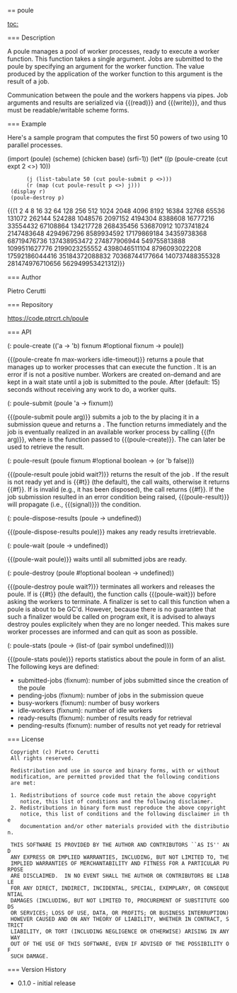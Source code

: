 == poule

[[toc:]]

=== Description

A poule manages a pool of worker processes, ready to execute a worker function. This function takes a single argument. Jobs are submitted to the poule by specifying an argument for the worker function. The value produced by the application of the worker function to this argument is the result of a job.

Communication between the poule and the workers happens via pipes. Job arguments and results are serialized via {{(read)}} and {{(write)}}, and thus must be readable/writable scheme forms.

=== Example

Here's a sample program that computes the first 50 powers of two using 10 parallel processes.

<enscript highlight="scheme">
(import (poule) (scheme) (chicken base) (srfi-1))
(let* ((p (poule-create (cut expt 2 <>) 10))
       (j (list-tabulate 50 (cut poule-submit p <>)))
       (r (map (cut poule-result p <>) j)))
  (display r)
  (poule-destroy p)
</enscript>

{{(1 2 4 8 16 32 64 128 256 512 1024 2048 4096 8192 16384 32768 65536 131072 262144 524288 1048576 2097152 4194304 8388608 16777216 33554432 67108864 134217728 268435456 536870912 1073741824 2147483648 4294967296 8589934592 17179869184 34359738368 68719476736 137438953472 274877906944 549755813888 1099511627776 2199023255552 4398046511104 8796093022208 17592186044416 35184372088832 70368744177664 140737488355328 281474976710656 562949953421312)}}

=== Author

Pietro Cerutti

=== Repository

[[https://code.ptrcrt.ch/poule|https://code.ptrcrt.ch/poule]]

=== API

<procedure>(: poule-create (('a -> 'b) fixnum #!optional fixnum -> poule))</procedure>


{{(poule-create fn max-workers idle-timeout)}} returns a poule that manages up to {{max-workers}} worker processes that can execute the function {{fn}}. It is an error if {{max-workers}} is not a positive number. Workers are created on-demand and are kept in a wait state until a job is submitted to the poule. After {{idle-timeout}} (default: 15) seconds without receiving any work to do, a worker quits.

<procedure>(: poule-submit (poule 'a -> fixnum))</procedure>

{{(poule-submit poule arg)}} submits a job to the {{poule}} by placing it in a submission queue and returns a {{jobid}}. The function returns immediately and the job is eventually realized in an available worker process by calling {{(fn arg)}}, where {{fn}} is the function passed to {{(poule-create)}}. The {{jobid}} can later be used to retrieve the result.

<procedure>(: poule-result (poule fixnum #!optional boolean -> (or 'b false)))</procedure>

{{(poule-result poule jobid wait?)}} returns the result of the job {{jobid}}. If the result is not ready yet and {{wait?}} is {{#t}} (the default), the call waits, otherwise it returns {{#f}}. If {{jobid}} is invalid (e.g., it has been disposed), the call returns {{#f}}. If the job submission resulted in an error condition being raised, {{(poule-result)}} will propagate (i.e., {{(signal)}}) the condition.

<procedure>(: poule-dispose-results (poule -> undefined))</procedure>

{{(poule-dispose-results poule)}} makes any ready results irretrievable.

<procedure>(: poule-wait (poule -> undefined))</procedure>

{{(poule-wait poule)}} waits until all submitted jobs are ready.

<procedure>(: poule-destroy (poule #!optional boolean -> undefined))</procedure>

{{(poule-destroy poule wait?)}} terminates all workers and releases the poule. If {{wait?}} is {{#t}} (the default), the function calls {{(poule-wait}}) before asking the workers to terminate. A finalizer is set to call this function when a poule is about to be GC'd. However, because there is no guarantee that such a finalizer would be called on program exit, it is advised to always destroy poules explicitely when they are no longer needed. This makes sure worker processes are informed and can quit as soon as possible.

<procedure>(: poule-stats (poule -> (list-of (pair symbol undefined))))</procedure>

{{(poule-stats poule)}} reports statistics about the poule in form of an alist. The following keys are defined:

* submitted-jobs (fixnum): number of jobs submitted since the creation of the poule
* pending-jobs (fixnum): number of jobs in the submission queue
* busy-workers (fixnum): number of busy workers
* idle-workers (fixnum): number of idle workers
* ready-results (fixnum): number of results ready for retrieval
* pending-results (fixnum): number of results not yet ready for retrieval

=== License

  Copyright (c) Pietro Cerutti
  All rights reserved.
  
  Redistribution and use in source and binary forms, with or without
  modification, are permitted provided that the following conditions
  are met:
  
  1. Redistributions of source code must retain the above copyright
     notice, this list of conditions and the following disclaimer.
  2. Redistributions in binary form must reproduce the above copyright
     notice, this list of conditions and the following disclaimer in the
     documentation and/or other materials provided with the distribution.
  
  THIS SOFTWARE IS PROVIDED BY THE AUTHOR AND CONTRIBUTORS ``AS IS'' AND
  ANY EXPRESS OR IMPLIED WARRANTIES, INCLUDING, BUT NOT LIMITED TO, THE
  IMPLIED WARRANTIES OF MERCHANTABILITY AND FITNESS FOR A PARTICULAR PURPOSE
  ARE DISCLAIMED.  IN NO EVENT SHALL THE AUTHOR OR CONTRIBUTORS BE LIABLE
  FOR ANY DIRECT, INDIRECT, INCIDENTAL, SPECIAL, EXEMPLARY, OR CONSEQUENTIAL
  DAMAGES (INCLUDING, BUT NOT LIMITED TO, PROCUREMENT OF SUBSTITUTE GOODS
  OR SERVICES; LOSS OF USE, DATA, OR PROFITS; OR BUSINESS INTERRUPTION)
  HOWEVER CAUSED AND ON ANY THEORY OF LIABILITY, WHETHER IN CONTRACT, STRICT
  LIABILITY, OR TORT (INCLUDING NEGLIGENCE OR OTHERWISE) ARISING IN ANY WAY
  OUT OF THE USE OF THIS SOFTWARE, EVEN IF ADVISED OF THE POSSIBILITY OF
  SUCH DAMAGE.

=== Version History

* 0.1.0 - initial release
